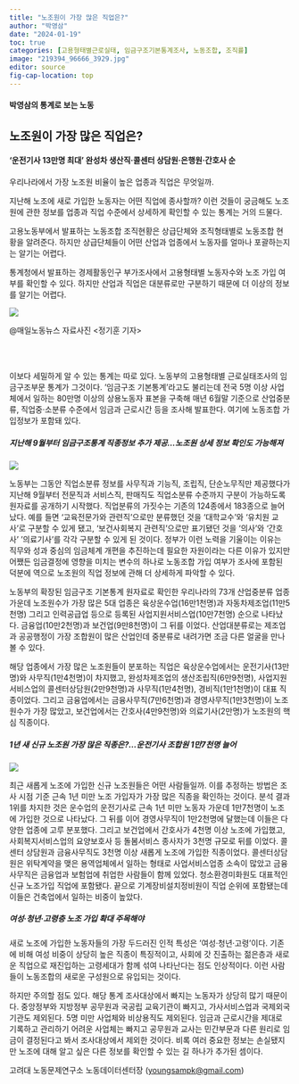 ```yaml
---
title: "노조원이 가장 많은 직업은?"
author: "박영삼"
date: "2024-01-19"
toc: true
categories: [고용형태별근로실태, 임금구조기본통계조사, 노동조합, 조직률]
image: "219394_96666_3929.jpg"
editor: source
fig-cap-location: top
---
```


#### 박영삼의 통계로 보는 노동

## 노조원이 가장 많은 직업은?

#### '운전기사 13만명 최대' 완성차 생산직·콜센터 상담원·은행원·간호사 순

우리나라에서 가장 노조원 비율이 높은 업종과 직업은 무엇일까.

지난해 노조에 새로 가입한 노동자는 어떤 직업에 종사할까? 이런 것들이 궁금해도 노조원에 관한 정보를 업종과 직업 수준에서 상세하게 확인할 수 있는 통계는 거의 드물다.

고용노동부에서 발표하는 노동조합 조직현황은 상급단체와 조직형태별로 노동조합 현황을 알려준다. 하지만 상급단체들이 어떤 산업과 업종에서 노동자를 얼마나 포괄하는지는 알기는 어렵다.

통계청에서 발표하는 경제활동인구 부가조사에서 고용형태별 노동자수와 노조 가입 여부를 확인할 수 있다. 하지만 산업과 직업은 대분류로만 구분하기 때문에 더 이상의 정보를 알기는 어렵다.

![](219394_96666_3929.jpg){fig-align="center"}

::: source-note
@매일노동뉴스 자료사진 <정기훈 기자>
:::

<br>
<br>

이보다 세밀하게 알 수 있는 통계는 따로 있다. 노동부의 고용형태별 근로실태조사의 임금구조부문 통계가 그것이다. ‘임금구조 기본통계’라고도 불리는데 전국 5명 이상 사업체에서 일하는 80만명 이상의 상용노동자 표본을 구축해 매년 6월말 기준으로 산업중분류, 직업중·소분류 수준에서 임금과 근로시간 등을 조사해 발표한다. 여기에 노동조합 가입정보가 포함돼 있다.

##### 지난해 9월부터 임금구조통계 직종정보 추가 제공...노조원 상세 정보 확인도 가능해져

![](219394_96638_3308.jpg){fig-align="center"}

노동부는 그동안 직업소분류 정보를 사무직과 기능직, 조립직, 단순노무직만 제공했다가 지난해 9월부터 전문직과 서비스직, 판매직도 직업소분류 수준까지 구분이 가능하도록 원자료를 공개하기 시작했다. 직업분류의 가짓수는 기존의 124종에서 183종으로 늘어났다. 예를 들면 ‘교육전문가와 관련직’으로만 분류했던 것을 ‘대학교수’와 ‘유치원 교사’로 구분할 수 있게 됐고, ‘보건사회복지 관련직’으로만 표기됐던 것을 ‘의사’와 ‘간호사’ ‘의료기사’를 각각 구분할 수 있게 된 것이다. 정부가 이런 노력을 기울이는 이유는 직무와 성과 중심의 임금체계 개편을 추진하는데 필요한 자원이라는 다른 이유가 있지만 어쨌든 임금결정에 영향을 미치는 변수의 하나로 노동조합 가입 여부가 조사에 포함된 덕분에 역으로 노조원의 직업 정보에 관해 더 상세하게 파악할 수 있다.

노동부의 확장된 임금구조 기본통계 원자료로 확인한 우리나라의 73개 산업중분류 업종 가운데 노조원수가 가장 많은 5대 업종은 육상운수업(16만1천명)과 자동차제조업(11만5천명) 그리고 인력공급업 등으로 등록된 사업지원서비스업(10만7천명) 순으로 나타났다. 금융업(10만2천명)과 보건업(9만8천명)이 그 뒤를 이었다. 산업대분류로는 제조업과 공공행정이 가장 조합원이 많은 산업인데 중분류로 내려가면 조금 다른 얼굴을 만나볼 수 있다.

해당 업종에서 가장 많은 노조원들이 분포하는 직업은 육상운수업에서는 운전기사(13만명)와 사무직(1만4천명)이 차지했고, 완성차제조업의 생산조립직(6만9천명), 사업지원서비스업의 콜센터상담원(2만9천명)과 사무직(1만4천명), 경비직(1만1천명)이 대표 직종이었다. 그리고 금융업에서는 금융사무직(7만6천명)과 경영사무직(1만3천명)이 노조원수가 가장 많았고, 보건업에서는 간호사(4만9천명)와 의료기사(2만명)가 노조원의 핵심 직종이다.

##### 1년 새 신규 노조원 가장 많은 직종은?...운전기사 조합원 1만7천명 늘어

![](219394_96667_453.jpg){fig-align="center"}

최근 새롭게 노조에 가입한 신규 노조원들은 어떤 사람들일까. 이를 추정하는 방법은 조사 시점 기준 근속 1년 미만 노조 가입자가 가장 많은 직종을 확인하는 것이다. 분석 결과 1위를 차지한 것은 운수업의 운전기사로 근속 1년 미만 노동자 가운데 1만7천명이 노조에 가입한 것으로 나타났다. 그 뒤를 이어 경영사무직이 1만2천명에 달했는데 이들은 다양한 업종에 고루 분포했다. 그리고 보건업에서 간호사가 4천명 이상 노조에 가입했고, 사회복지서비스업의 요양보호사 등 돌봄서비스 종사자가 3천명 규모로 뒤를 이었다. 콜센터 상담원과 금융사무직도 3천명 이상 새롭게 노조에 가입한 직종이었다. 콜센터상담원은 위탁계약을 맺은 용역업체에서 일하는 형태로 사업서비스업종 소속이 많았고 금융사무직은 금융업과 보험업에 취업한 사람들이 함께 있었다. 청소환경미화원도 대표적인 신규 노조가입 직업에 포함됐다. 끝으로 기계장비설치정비원이 직업 순위에 포함됐는데 이들은 건축업에서 일하는 비중이 높았다.

##### 여성·청년·고령층 노조 가입 확대 주목해야

새로 노조에 가입한 노동자들의 가장 두드러진 인적 특성은 ‘여성·청년·고령’이다. 기존에 비해 여성 비중이 상당히 높은 직종이 특징적이고, 사회에 갓 진출하는 젊은층과 새로운 직업으로 재진입하는 고령세대가 함께 섞여 나타난다는 점도 인상적이다. 이런 사람들이 노동조합의 새로운 구성원으로 유입되는 것이다.

하지만 주의할 점도 있다. 해당 통계 조사대상에서 빠지는 노동자가 상당히 많기 때문이다. 중앙정부와 지방정부 공무원과 국공립 교육기관이 빠지고, 가사서비스업과 국제외국기관도 제외된다. 5명 미만 사업체와 비상용직도 제외된다. 임금과 근로시간을 제대로 기록하고 관리하기 어려운 사업체는 빠지고 공무원과 교사는 민간부문과 다른 원리로 임금이 결정된다고 봐서 조사대상에서 제외한 것이다. 비록 여러 중요한 정보는 손실됐지만 노조에 대해 알고 싶은 다른 정보를 확인할 수 있는 길 하나가 추가된 셈이다.

고려대 노동문제연구소 노동데이터센터장 ([youngsampk\@gmail.com](youngsampk@gmail.com))\
